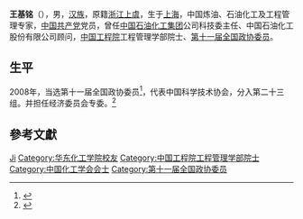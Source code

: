 '''王基铭'''（{{bd|1942年|6月10日|}}），男，[[汉族|汉族]]，原籍[[浙江|浙江]][[上虞|上虞]]，生于[[上海|上海]]，中国炼油、石油化工及工程管理专家，[[中国共产党|中国共产党]]党员，曾任[[中国石油化工集团|中国石油化工集团]]公司科技委主任、中国石油化工股份有限公司顾问，[[中国工程院|中国工程院]]工程管理学部院士、[[第十一届全国政协委员|第十一届全国政协委员]]。

== 生平 ==
2008年，当选第十一届全国政协委员<ref>{{cite news|title=第十一届全国政协委员名单|url=http://www.indaa.com.cn/zt/2009qglh/zxzs/200903/t20090303_127573.html|accessdate=2013-04-09|newspaper=新华社北京1月25日电 中国人民政治协商会议第十一届全国委员会委员名单(共2237人，2008年1月25日政协第十届全国委员会常务委员会第二十次会议通过)|date=2008年1月25日|deadurl=yes|archiveurl=https://web.archive.org/web/20130928014403/http://www.indaa.com.cn/zt/2009qglh/zxzs/200903/t20090303_127573.html|archivedate=2013年9月28日}}</ref>，代表中国科学技术协会，分入第二十三组。并担任经济委员会专委。<ref>{{cite news|title=全国政协信息-王基铭|url=http://www.cppcc.gov.cn/CMS/wylibary/showJcwyxtInfoWylibary.action?tabJcwyxt.guid=11W0007530&wytype=wjwy|accessdate=2013-04-11|newspaper=全国政协委员会|archive-date=2018-07-14|archive-url=https://web.archive.org/web/20180714193121/http://www.cppcc.gov.cn/CMS/wylibary/showJcwyxtInfoWylibary.action?tabJcwyxt.guid=11W0007530&wytype=wjwy|dead-url=no}}</ref>

== 參考文獻 ==
{{reflist}}

{{中国科学家小作品}}
{{中国化工学会会士}}
{{中国工程院工程管理学部院士}}
{{Navboxes 
| title  = 王基铭在[[中國化學會_(中華人民共和國)|中国化学会]]的职务
| list1  =
{{中国化学会第二十六届理事会}}
}}

{{Authority control}}
{{DEFAULTSORT:Wang王}}
[[Category:王姓|Ji]]
[[Category:华东化工学院校友|Category:华东化工学院校友]]
[[Category:中国工程院工程管理学部院士|Category:中国工程院工程管理学部院士]]
[[Category:中国化工学会会士|Category:中国化工学会会士]]
[[Category:第十一届全国政协委员|Category:第十一届全国政协委员]]
